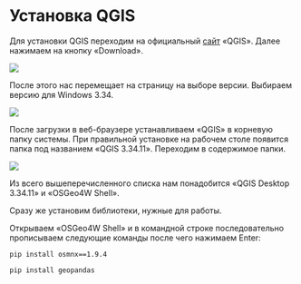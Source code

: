 # Установка QGIS

Для установки QGIS переходим на официальный [сайт](https://qgis.org) «QGIS». Далее нажимаем на кнопку «Download».

![](pictures/19.jpg)

После этого нас перемещает на страницу на выборе версии. Выбираем версию для Windows 3.34.

![](pictures/2.jpg)

После загрузки в веб-браузере устанавливаем «QGIS» в корневую папку системы. При правильной установке на рабочем столе появится папка под названием «QGIS 3.34.11». Переходим в содержимое папки.

![](pictures/20.jpg)

Из всего вышеперечисленного списка нам понадобится «QGIS Desktop 3.34.11» и «OSGeo4W Shell».

Сразу же установим библиотеки, нужные для работы.

Открываем «OSGeo4W Shell» и в командной строке последовательно прописываем следующие команды после чего нажимаем Enter:

`pip install osmnx==1.9.4`

`pip install geopandas`
